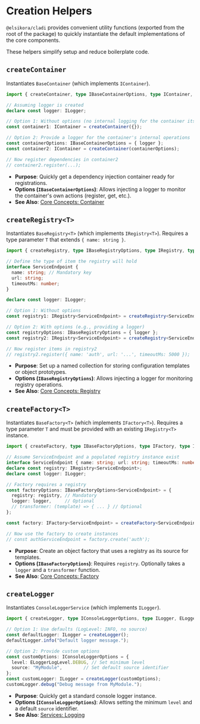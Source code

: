 # Creation Helpers

`@elsikora/cladi` provides convenient utility functions (exported from the root of the package) to quickly instantiate the default implementations of the core components.

These helpers simplify setup and reduce boilerplate code.

## `createContainer`

Instantiates `BaseContainer` (which implements `IContainer`).

```typescript filename="src/container-setup.ts"
import { createContainer, type IBaseContainerOptions, type IContainer, type ILogger } from '@elsikora/cladi';

// Assuming logger is created
declare const logger: ILogger;

// Option 1: Without options (no internal logging for the container itself)
const container1: IContainer = createContainer({});

// Option 2: Provide a logger for the container's internal operations
const containerOptions: IBaseContainerOptions = { logger };
const container2: IContainer = createContainer(containerOptions);

// Now register dependencies in container2
// container2.register(...);
```

- **Purpose**: Quickly get a dependency injection container ready for registrations.
- **Options (`IBaseContainerOptions`)**: Allows injecting a logger to monitor the container's own actions (register, get, etc.).
- **See Also**: [Core Concepts: Container](../../core-concepts/container)

## `createRegistry<T>`

Instantiates `BaseRegistry<T>` (which implements `IRegistry<T>`). Requires a type parameter `T` that extends `{ name: string }`.

```typescript filename="src/registry-setup.ts"
import { createRegistry, type IBaseRegistryOptions, type IRegistry, type ILogger } from '@elsikora/cladi';

// Define the type of item the registry will hold
interface ServiceEndpoint { 
  name: string; // Mandatory key
  url: string; 
  timeoutMs: number; 
}

declare const logger: ILogger;

// Option 1: Without options
const registry1: IRegistry<ServiceEndpoint> = createRegistry<ServiceEndpoint>({});

// Option 2: With options (e.g., providing a logger)
const registryOptions: IBaseRegistryOptions = { logger };
const registry2: IRegistry<ServiceEndpoint> = createRegistry<ServiceEndpoint>(registryOptions);

// Now register items in registry2
// registry2.register({ name: 'auth', url: '...', timeoutMs: 5000 });
```

- **Purpose**: Set up a named collection for storing configuration templates or object prototypes.
- **Options (`IBaseRegistryOptions`)**: Allows injecting a logger for monitoring registry operations.
- **See Also**: [Core Concepts: Registry](../../core-concepts/registry)

## `createFactory<T>`

Instantiates `BaseFactory<T>` (which implements `IFactory<T>`). Requires a type parameter `T` and must be provided with an existing `IRegistry<T>` instance.

```typescript filename="src/factory-setup.ts"
import { createFactory, type IBaseFactoryOptions, type IFactory, type IRegistry, type ILogger } from '@elsikora/cladi';

// Assume ServiceEndpoint and a populated registry instance exist
interface ServiceEndpoint { name: string; url: string; timeoutMs: number; }
declare const registry: IRegistry<ServiceEndpoint>;
declare const logger: ILogger;

// Factory requires a registry
const factoryOptions: IBaseFactoryOptions<ServiceEndpoint> = {
  registry: registry, // Mandatory
  logger: logger,     // Optional
  // transformer: (template) => { ... } // Optional
};

const factory: IFactory<ServiceEndpoint> = createFactory<ServiceEndpoint>(factoryOptions);

// Now use the factory to create instances
// const authServiceEndpoint = factory.create('auth');
```

- **Purpose**: Create an object factory that uses a registry as its source for templates.
- **Options (`IBaseFactoryOptions`)**: Requires `registry`. Optionally takes a `logger` and a `transformer` function.
- **See Also**: [Core Concepts: Factory](../../core-concepts/factory)

## `createLogger`

Instantiates `ConsoleLoggerService` (which implements `ILogger`).

```typescript filename="src/logger-setup.ts"
import { createLogger, type IConsoleLoggerOptions, type ILogger, ELoggerLogLevel } from '@elsikora/cladi';

// Option 1: Use defaults (LogLevel: INFO, no source)
const defaultLogger: ILogger = createLogger();
defaultLogger.info("Default logger message.");

// Option 2: Provide custom options
const customOptions: IConsoleLoggerOptions = {
  level: ELoggerLogLevel.DEBUG, // Set minimum level
  source: "MyModule",        // Set default source identifier
};
const customLogger: ILogger = createLogger(customOptions);
customLogger.debug("Debug message from MyModule.");
```

- **Purpose**: Quickly get a standard console logger instance.
- **Options (`IConsoleLoggerOptions`)**: Allows setting the minimum `level` and a default `source` identifier.
- **See Also**: [Services: Logging](../../services/logging) 
